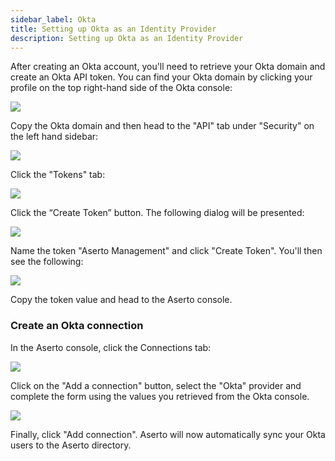```yaml
---
sidebar_label: Okta
title: Setting up Okta as an Identity Provider
description: Setting up Okta as an Identity Provider
---
```


After creating an Okta account, you'll need to retrieve your Okta domain and create an Okta API token. You can find your Okta domain by clicking your profile on the top right-hand side of the Okta console:

<img src="/okta-dev-details.png" />

Copy the Okta domain and then head to the "API" tab under "Security" on the left hand sidebar:

<img src="/okta-sidebar.png" />

Click the "Tokens" tab:

<img src="/okta-api-tokens-tab.png" />

Click the “Create Token” button. The following dialog will be presented:

<img src="/okta-create-token.png" />

Name the token "Aserto Management" and click "Create Token". You'll then see the following:

<img src="/okta-token-created.png" />

Copy the token value and head to the Aserto console. 

### Create an Okta connection

In the Aserto console, click the Connections tab:

<img src="/connections-tab.png" />

Click on the "Add a connection" button, select the "Okta" provider and complete the form using the values you retrieved from the Okta console.

<img src="/add-okta-connection.png" />

Finally, click "Add connection". Aserto will now automatically sync your Okta users to the Aserto directory.

